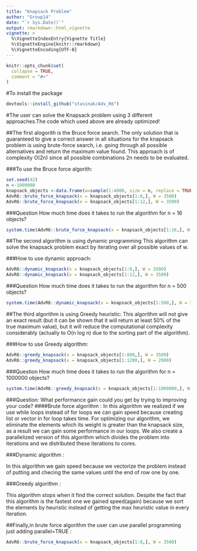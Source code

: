 ```yaml
---
title: "Knapsack Problem"
author: "Group14"
date: "`r Sys.Date()`"
output: rmarkdown::html_vignette
vignette: >
  %\VignetteIndexEntry{Vignette Title}
  %\VignetteEngine{knitr::rmarkdown}
  %\VignetteEncoding{UTF-8}
---
```


```r
knitr::opts_chunk$set(
  collapse = TRUE,
  comment = "#>"
)
```

#To install the package
```r
devtools::install_github("stasinak/Adv_R6")
```


#The user can solve the Knapsack problem using 3 different approaches.The code which used above are already optimized!


##The first alogorith is the Bruce force search.
The only solution that is guaranteed to give a correct answer in all situations for the knapsack problem is using brute-force search, i.e. going through all possible alternatives and return the maximum value
found. This approach is of complexity O(2n) since all possible combinations 2n needs to be evaluated.

###To use the Bruce force algorith:
```r
set.seed(42)
n <-1000000
knapsack_objects <-data.frame(w=sample(1:4000, size = n, replace = TRUE), v=runif(n = n, 0, 10000))
AdvR6::brute_force_knapsack(x = knapsack_objects[1:8,], W = 3500)
AdvR6::brute_force_knapsack(x = knapsack_objects[1:12,], W = 3500)
```
###Question How much time does it takes to run the algorithm for n = 16 objects?
```r
system.time(AdvR6::brute_force_knapsack(x = knapsack_objects[1:16,], W = 3500))
```



##The second algorithm is using dynamic programming
This algorithm  can solve the knapsack problem exact by iterating
over all possible values of w.

###How to use dynamic approach:
```r
AdvR6::dynamic_knapsack(x = knapsack_objects[1:8,], W = 3500)
AdvR6::dynamic_knapsack(x = knapsack_objects[1:12,], W = 3500)
```

###Question How much time does it takes to run the algorithm for n = 500 objects?
```r
system.time(AdvR6::dynamic_knapsack(x = knapsack_objects[1:500,], W = 3500))
```

##The third algorithm is using Greedy heuristic:
This algorithm will not give an exact result (but it can be shown that it will return at least 50% of the true maximum value),
but it will reduce the computational complexity considerably (actually to O(n log n) due to the sorting
part of the algorithm).

###How to use Greedy algorithm:
```r
AdvR6::greedy_knapsack(x = knapsack_objects[1:800,], W = 3500)
AdvR6::greedy_knapsack(x = knapsack_objects[1:1200,], W = 2000)
```

###Question How much time does it takes to run the algorithm for n = 1000000 objects?

```r

system.time(AdvR6::greedy_knapsack(x = knapsack_objects[1:1000000,], W = 2000))
```


###Question: What performance gain could you get by trying to improving your code?
####Brute force algorithm :
In this algorithm we realized if we use while loops instead of for loops we can gain speed because creating list or vector in for loop takes time.
For optimizing our algorithm, we eliminate the elements which its weight is greater than the knapsack size, as a result we can gain some performance in our loops. 
We also create a parallelized version of this algorithm which divides the problem into iterations and we distributed these iterations to cores.

###Dynamic algorithm :

In this algorithm we gain speed because we vectorize the problem instead of putting and checing the same values until the end of row one by one.

###Greedy algorithm :

This algorithm stops when it find the correct solution. Despite the fact that this algorithm is the fastest one we gained speed(again) because we sort the elements by heuristic instead of getting the max heuristic value in every iteration.



##Finally,in brute force algorithm the user can use parallel programming just adding parallel=TRUE :
```r


AdvR6::brute_force_knapsack(x = knapsack_objects[1:8,], W = 3500)
```

























